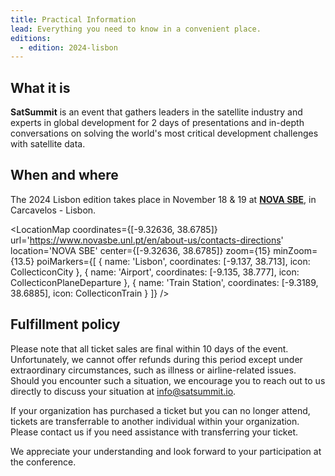 ```yaml
---
title: Practical Information
lead: Everything you need to know in a convenient place.
editions:
  - edition: 2024-lisbon
---
```



## What it is

**SatSummit** is an event that gathers leaders in the satellite industry and experts in global development for 2 days of presentations and in-depth conversations on solving the world's most critical development challenges with satellite data.

## When and where

The 2024 Lisbon edition takes place in November 18 & 19 at [**NOVA SBE**](https://www.novasbe.unl.pt/en/about-us/contacts-directions), in Carcavelos - Lisbon. 

<LocationMap
  coordinates={[-9.32636, 38.6785]}
  url='https://www.novasbe.unl.pt/en/about-us/contacts-directions'
  location='NOVA SBE'
  center={[-9.32636, 38.6785]}
  zoom={15}
  minZoom={13.5}
  poiMarkers={[
    {
      name: 'Lisbon',
      coordinates: [-9.137, 38.713],
      icon: CollecticonCity
    },
    {
      name: 'Airport',
      coordinates: [-9.135, 38.777],
      icon: CollecticonPlaneDeparture
    },
    {
      name: 'Train Station',
      coordinates: [-9.3189, 38.6885],
      icon: CollecticonTrain
    }
  ]}
/>

## Fulfillment policy

Please note that all ticket sales are final within 10 days of the event. Unfortunately, we cannot offer refunds during this period except under extraordinary circumstances, such as illness or airline-related issues. Should you encounter such a situation, we encourage you to reach out to us directly to discuss your situation at info@satsummit.io.

If your organization has purchased a ticket but you can no longer attend, tickets are transferrable to another individual within your organization. Please contact us if you need assistance with transferring your ticket.

We appreciate your understanding and look forward to your participation at the conference.
